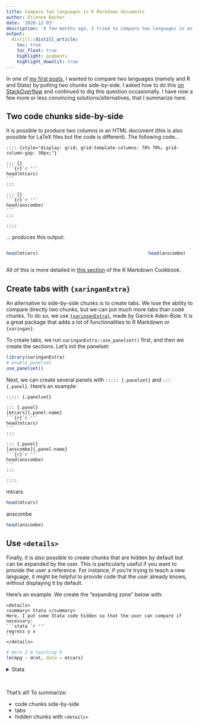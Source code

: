 ```yaml
---
title: Compare two languages in R Markdown documents
author: Etienne Bacher
date: '2020-12-03'
description: 'A few months ago, I tried to compare two languages in an article. Here are several ways to do it.'
output:
  distill::distill_article:
    toc: true
    toc_float: true
    highlight: pygments
    highlight_downlit: true
---
```


In one of [my first posts](https://www.etiennebacher.com/post/first-contact/first-contact/), I wanted to compare two languages (namely and R and Stata) by putting two chunks side-by-side. I asked how to do this [on StackOverflow](https://stackoverflow.com/questions/59511268/display-several-code-chunks-in-a-concise-way) and continued to dig this question occasionally. I have now a few more or less convincing solutions/alternatives, that I summarize here.


## Two code chunks side-by-side

It is possible to produce two columns in an HTML document (this is also possible for LaTeX files but the code is different). The following code...

````
:::: {style="display: grid; grid-template-columns: 70% 70%; grid-column-gap: 30px;"}

::: {}
```{r}`r ''`
head(mtcars)
```
:::

::: {}
```{r}`r ''`
head(anscombe)
```
:::

::::
````

... produces this output:

:::: {style="display: grid; grid-template-columns: 70% 70%; grid-column-gap: 30px;"}
::: {}
```r
head(mtcars)
```
:::
::: {}
```r
head(anscombe)
```
:::
::::


All of this is more detailed in [this section](https://bookdown.org/yihui/rmarkdown-cookbook/multi-column.html) of the R Markdown Cookbook.



## Create tabs with `{xaringanExtra}`

An alternative to side-by-side chunks is to create tabs. We lose the ability to compare directly two chunks, but we can put much more tabs than code chunks. To do so, we use [`{xaringanExtra}`](https://pkg.garrickadenbuie.com/xaringanExtra/), made by Garrick Aden-Buie. It is a great package that adds a lot of functionalities to R Markdown or `{xaringan}`.

To create tabs, we run `xaringanExtra::use_panelset()` first, and then we create the sections. Let's init the panelset:

```r
library(xaringanExtra)
# enable panelset
use_panelset()
```

Next, we can create several panels with `::::: {.panelset}` and `::: {.panel}`. Here's an example:

````
::::: {.panelset}

::: {.panel}
[mtcars]{.panel-name}
```{r}`r ''`
head(mtcars)
```
:::

::: {.panel}
[anscombe]{.panel-name}
```{r}`r ''`
head(anscombe)
```
:::

::::
````

::::: {.panelset}
::: {.panel}
[mtcars]{.panel-name}
```r
head(mtcars)
```
:::
::: {.panel}
[anscombe]{.panel-name}
```r
head(anscombe)
```
:::
:::: 



## Use `<details>`

Finally, it is also possible to create chunks that are hidden by default but can be expanded by the user. This is particularly useful if you want to provide the user a reference. For instance, if you're trying to teach a new language, it might be helpful to provide code that the user already knows,  without displaying it by default.


Here's an example. We create the "expanding zone" below with:

````
<details>
<summary> Stata </summary>
Here, I put some Stata code hidden so that the user can compare if necessary:
```stata `r ''`
regress y x
```
</details>
````


```r
# Here I'm teaching R
lm(mpg ~ drat, data = mtcars)
```

<details>
<summary> Stata </summary>
Here, I put some Stata code hidden so that the user can compare if necessary:
```stata
regress y x
```
</details>


<br>

That's all! To summarize:

* code chunks side-by-side
* tabs
* hidden chunks with `<details>`






